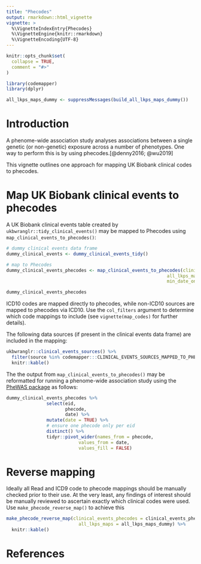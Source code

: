 ```yaml
---
title: "Phecodes"
output: rmarkdown::html_vignette
vignette: >
  %\VignetteIndexEntry{Phecodes}
  %\VignetteEngine{knitr::rmarkdown}
  %\VignetteEncoding{UTF-8}
---
```


```r
knitr::opts_chunk$set(
  collapse = TRUE,
  comment = "#>"
)
```

```r
library(codemapper)
library(dplyr)

all_lkps_maps_dummy <- suppressMessages(build_all_lkps_maps_dummy())
```

# Introduction

A phenome-wide association study analyses associations between a single genetic (or non-genetic) exposure across a number of phenotypes. One way to perform this is by using phecodes.[@denny2016; @wu2019]

This vignette outlines one approach for mapping UK Biobank clinical codes to phecodes.

# Map UK Biobank clinical events to phecodes

A UK Biobank clinical events table created by `ukbwranglr::tidy_clinical_events()` may be mapped to Phecodes using `map_clinical_events_to_phecodes()`:

```r
# dummy clinical events data frame
dummy_clinical_events <- dummy_clinical_events_tidy()

# map to Phecodes
dummy_clinical_events_phecodes <- map_clinical_events_to_phecodes(clinical_events = dummy_clinical_events,
                                                            all_lkps_maps = all_lkps_maps_dummy,
                                                            min_date_only = FALSE)

dummy_clinical_events_phecodes
```

ICD10 codes are mapped directly to phecodes, while non-ICD10 sources are mapped to phecodes via ICD10. Use the `col_filters` argument to determine which code mappings to include (see `vignette(map_codes)` for further details).

The following data sources (if present in the clinical events data frame) are included in the mapping:

```r
ukbwranglr::clinical_events_sources() %>% 
  filter(source %in% codemapper:::CLINICAL_EVENTS_SOURCES_MAPPED_TO_PHECODES) %>% 
  knitr::kable()
```

The the output from `map_clinical_events_to_phecodes()` may be reformatted for running a phenome-wide association study using the [PheWAS package](https://github.com/PheWAS/PheWAS) as follows:

```r
dummy_clinical_events_phecodes %>%
               select(eid,
                      phecode,
                      date) %>%
               mutate(date = TRUE) %>%
               # ensure one phecode only per eid
               distinct() %>%
               tidyr::pivot_wider(names_from = phecode,
                           values_from = date,
                           values_fill = FALSE)
```

# Reverse mapping

Ideally all Read and ICD9 code to phecode mappings should be manually checked prior to their use. At the very least, any findings of interest should be manually reviewed to ascertain exactly which clinical codes were used. Use `make_phecode_reverse_map()` to achieve this

```r
make_phecode_reverse_map(clinical_events_phecodes = clinical_events_phecodes,
                           all_lkps_maps = all_lkps_maps_dummy) %>% 
  knitr::kable()
```

# References
